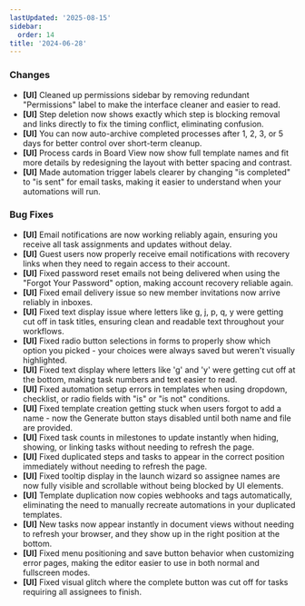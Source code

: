 ```yaml
---
lastUpdated: '2025-08-15'
sidebar:
  order: 14
title: '2024-06-28'
---
```


### Changes

- **[UI]** Cleaned up permissions sidebar by removing redundant "Permissions" label to make the interface cleaner and easier to read.
- **[UI]** Step deletion now shows exactly which step is blocking removal and links directly to fix the timing conflict, eliminating confusion.
- **[UI]** You can now auto-archive completed processes after 1, 2, 3, or 5 days for better control over short-term cleanup.
- **[UI]** Process cards in Board View now show full template names and fit more details by redesigning the layout with better spacing and contrast.
- **[UI]** Made automation trigger labels clearer by changing "is completed" to "is sent" for email tasks, making it easier to understand when your automations will run.

### Bug Fixes

- **[UI]** Email notifications are now working reliably again, ensuring you receive all task assignments and updates without delay.
- **[UI]** Guest users now properly receive email notifications with recovery links when they need to regain access to their account.
- **[UI]** Fixed password reset emails not being delivered when using the "Forgot Your Password" option, making account recovery reliable again.
- **[UI]** Fixed email delivery issue so new member invitations now arrive reliably in inboxes.
- **[UI]** Fixed text display issue where letters like g, j, p, q, y were getting cut off in task titles, ensuring clean and readable text throughout your workflows.
- **[UI]** Fixed radio button selections in forms to properly show which option you picked - your choices were always saved but weren't visually highlighted.
- **[UI]** Fixed text display where letters like 'g' and 'y' were getting cut off at the bottom, making task numbers and text easier to read.
- **[UI]** Fixed automation setup errors in templates when using dropdown, checklist, or radio fields with "is" or "is not" conditions.
- **[UI]** Fixed template creation getting stuck when users forgot to add a name - now the Generate button stays disabled until both name and file are provided.
- **[UI]** Fixed task counts in milestones to update instantly when hiding, showing, or linking tasks without needing to refresh the page.
- **[UI]** Fixed duplicated steps and tasks to appear in the correct position immediately without needing to refresh the page.
- **[UI]** Fixed tooltip display in the launch wizard so assignee names are now fully visible and scrollable without being blocked by UI elements.
- **[UI]** Template duplication now copies webhooks and tags automatically, eliminating the need to manually recreate automations in your duplicated templates.
- **[UI]** New tasks now appear instantly in document views without needing to refresh your browser, and they show up in the right position at the bottom.
- **[UI]** Fixed menu positioning and save button behavior when customizing error pages, making the editor easier to use in both normal and fullscreen modes.
- **[UI]** Fixed visual glitch where the complete button was cut off for tasks requiring all assignees to finish.